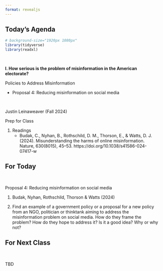 ```yaml
---
format: revealjs
---
```


## Today's Agenda {background-image="Images/background-white_house_graphic_v4_muted_text2.png" .center}

```r
# background-size="1920px 1080px"
library(tidyverse)
library(readxl)
```

<br>

::: {.r-fit-text}

**I. How serious is the problem of misinformation in the American electorate?**

Policies to Address Misinformation

- Proposal 4: Reducing misinformation on social media

:::

<br>

::: r-stack
Justin Leinaweaver (Fall 2024)
:::

::: notes
Prep for Class

1. Readings
    - Budak, C., Nyhan, B., Rothschild, D. M., Thorson, E., & Watts, D. J. (2024). Misunderstanding the harms of online misinformation. Nature, 630(8015), 45–53. https://doi.org/10.1038/s41586-024-07417-w

:::




## For Today {background-image="Images/background-blue_triangles_flipped.png" .center}

<br>

Proposal 4: Reducing misinformation on social media

1. Budak, Nyhan, Rothschild, Thorson & Watts (2024)

2. Find an example of a government policy or a proposal for a new policy from an NGO, politician or thinktank aiming to address the misinformation problem on social media. How do they frame the problem? How do they hope to address it? Is it a good idea? Why or why not?

::: notes


:::



## For Next Class {background-image="Images/background-blue_triangles_flipped.png" .center}

<br>

TBD

::: notes

:::